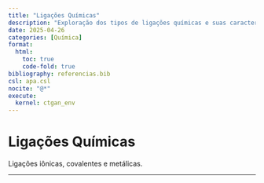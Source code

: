 ```yaml
---
title: "Ligações Químicas"
description: "Exploração dos tipos de ligações químicas e suas características."
date: 2025-04-26
categories: [Química]
format:
  html:
    toc: true
    code-fold: true
bibliography: referencias.bib
csl: apa.csl
nocite: "@*"
execute:
  kernel: ctgan_env
---
```


# Ligações Químicas

Ligações iônicas, covalentes e metálicas.

---
